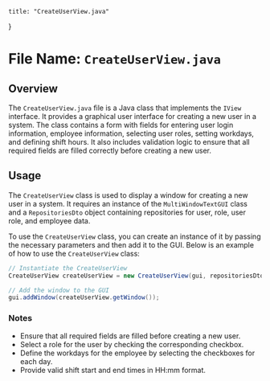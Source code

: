 
    title: "CreateUserView.java"
}


# File Name: `CreateUserView.java`

## Overview
The `CreateUserView.java` file is a Java class that implements the `IView` interface. It provides a graphical user interface for creating a new user in a system. The class contains a form with fields for entering user login information, employee information, selecting user roles, setting workdays, and defining shift hours. It also includes validation logic to ensure that all required fields are filled correctly before creating a new user.

## Usage
The `CreateUserView` class is used to display a window for creating a new user in a system. It requires an instance of the `MultiWindowTextGUI` class and a `RepositoriesDto` object containing repositories for user, role, user role, and employee data.

To use the `CreateUserView` class, you can create an instance of it by passing the necessary parameters and then add it to the GUI. Below is an example of how to use the `CreateUserView` class:

```java
// Instantiate the CreateUserView
CreateUserView createUserView = new CreateUserView(gui, repositoriesDto);

// Add the window to the GUI
gui.addWindow(createUserView.getWindow());
```

### Notes
- Ensure that all required fields are filled before creating a new user.
- Select a role for the user by checking the corresponding checkbox.
- Define the workdays for the employee by selecting the checkboxes for each day.
- Provide valid shift start and end times in HH:mm format.

